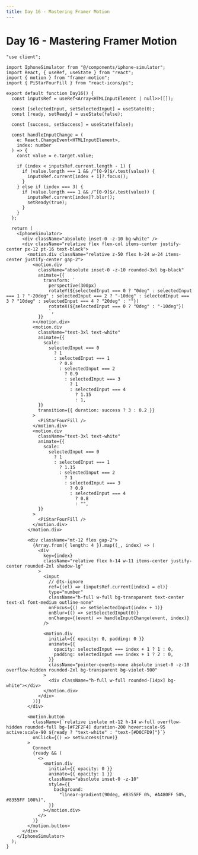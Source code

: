 ```yaml
---
title: Day 16 - Mastering Framer Motion
---
```


# Day 16 - Mastering Framer Motion

<Tabs id="day-16">

<Tab label="Preview">

<ComponentPreview name="framer-motion-day-16" />

</Tab>

<Tab label="Code">

```tsx title="components/day-16.tsx" showLineNumbers
"use client";

import IphoneSimulator from "@/components/iphone-simulator";
import React, { useRef, useState } from "react";
import { motion } from "framer-motion";
import { PiStarFourFill } from "react-icons/pi";

export default function Day16() {
  const inputsRef = useRef<Array<HTMLInputElement | null>>([]);

  const [selectedInput, setSelectedInput] = useState(0);
  const [ready, setReady] = useState(false);

  const [success, setSuccess] = useState(false);

  const handleInputChange = (
    e: React.ChangeEvent<HTMLInputElement>,
    index: number
  ) => {
    const value = e.target.value;

    if (index < inputsRef.current.length - 1) {
      if (value.length === 1 && /^[0-9]$/.test(value)) {
        inputsRef.current[index + 1]?.focus();
      }
    } else if (index === 3) {
      if (value.length === 1 && /^[0-9]$/.test(value)) {
        inputsRef.current[index]?.blur();
        setReady(true);
      }
    }
  };

  return (
    <IphoneSimulator>
      <div className="absolute inset-0 -z-10 bg-white" />
      <div className="relative flex flex-col items-center justify-center px-12 pt-16 text-black">
        <motion.div className="relative z-50 flex h-24 w-24 items-center justify-center gap-2">
          <motion.div
            className="absolute inset-0 -z-10 rounded-3xl bg-black"
            animate={{
              transform: `
                perspective(300px) 
                rotateY(${selectedInput === 0 ? "0deg" : selectedInput === 1 ? "-20deg" : selectedInput === 2 ? "-10deg" : selectedInput === 3 ? "10deg" : selectedInput === 4 ? "20deg" : ""})
                rotateX(${selectedInput === 0 ? "0deg" : "-10deg"})
                `,
            }}
          ></motion.div>
          <motion.div
            className="text-3xl text-white"
            animate={{
              scale:
                selectedInput === 0
                  ? 1
                  : selectedInput === 1
                    ? 0.8
                    : selectedInput === 2
                      ? 0.9
                      : selectedInput === 3
                        ? 1
                        : selectedInput === 4
                          ? 1.15
                          : 1,
            }}
            transition={{ duration: success ? 3 : 0.2 }}
          >
            <PiStarFourFill />
          </motion.div>
          <motion.div
            className="text-3xl text-white"
            animate={{
              scale:
                selectedInput === 0
                  ? 1
                  : selectedInput === 1
                    ? 1.15
                    : selectedInput === 2
                      ? 1
                      : selectedInput === 3
                        ? 0.9
                        : selectedInput === 4
                          ? 0.8
                          : "",
            }}
          >
            <PiStarFourFill />
          </motion.div>
        </motion.div>

        <div className="mt-12 flex gap-2">
          {Array.from({ length: 4 }).map((_, index) => (
            <div
              key={index}
              className="relative flex h-14 w-11 items-center justify-center rounded-2xl shadow-lg"
            >
              <input
                // @ts-ignore
                ref={(el) => (inputsRef.current[index] = el)}
                type="number"
                className="h-full w-full bg-transparent text-center text-xl font-medium outline-none"
                onFocus={() => setSelectedInput(index + 1)}
                onBlur={() => setSelectedInput(0)}
                onChange={(event) => handleInputChange(event, index)}
              />

              <motion.div
                initial={{ opacity: 0, padding: 0 }}
                animate={{
                  opacity: selectedInput === index + 1 ? 1 : 0,
                  padding: selectedInput === index + 1 ? 2 : 0,
                }}
                className="pointer-events-none absolute inset-0 -z-10 overflow-hidden rounded-2xl bg-transparent bg-violet-500"
              >
                <div className="h-full w-full rounded-[14px] bg-white"></div>
              </motion.div>
            </div>
          ))}
        </div>

        <motion.button
          className={`relative isolate mt-12 h-14 w-full overflow-hidden rounded-full bg-[#F2F2F4] duration-200 hover:scale-95 active:scale-90 ${ready ? "text-white" : "text-[#D0CFD9]"}`}
          onClick={() => setSuccess(true)}
        >
          Connect
          {ready && (
            <>
              <motion.div
                initial={{ opacity: 0 }}
                animate={{ opacity: 1 }}
                className="absolute inset-0 -z-10"
                style={{
                  background:
                    "linear-gradient(90deg, #8355FF 0%, #A480FF 50%, #8355FF 100%)",
                }}
              ></motion.div>
            </>
          )}
        </motion.button>
      </div>
    </IphoneSimulator>
  );
}
```

</Tab>

</Tabs>
